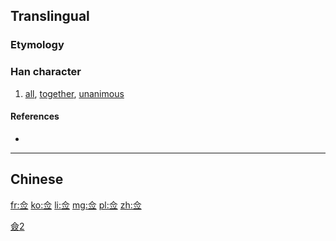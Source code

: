 {{also|僉}}
==Translingual==
{{ja-forms|[[㑒]]|佥|[[僉]]}}

===Etymology===
{{Han simp|僉}}

===Han character===
{{Han char|rn=9|rad=人|as=05|sn=7|four=|canj=人一火一 (OMFM)|ids=⿳[[亼]][[⺍]][[一]]}}

# [[all]], [[together]], [[unanimous]]

====References====
* {{Han ref|kx=0100.021|hdz=10128.110|uh=4F65|ud=20325}}

----

==Chinese==
{{zh-see|僉}}

[[Category:CJKV characters simplified differently in Japan and China|僉2]]

[[fr:佥]]
[[ko:佥]]
[[li:佥]]
[[mg:佥]]
[[pl:佥]]
[[zh:佥]]